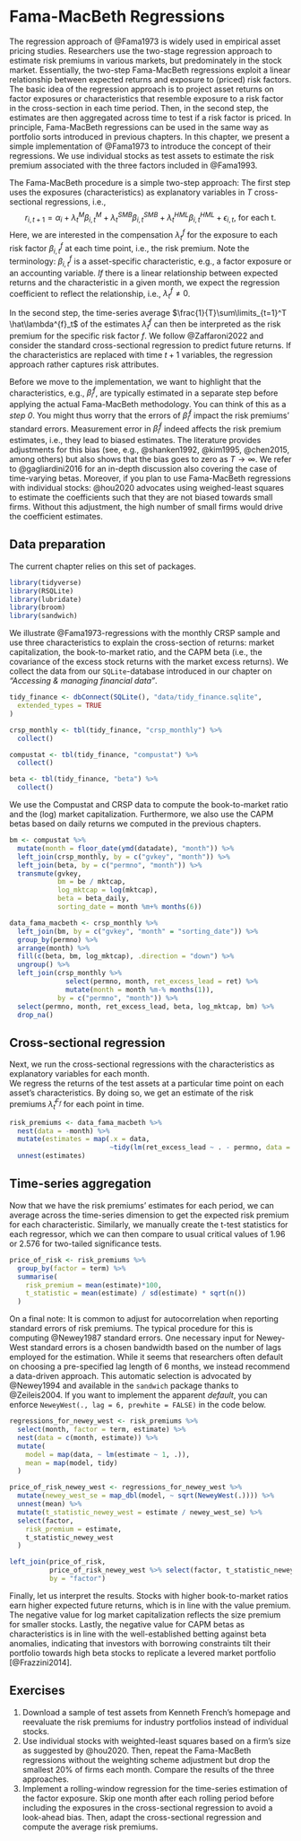 # Fama-MacBeth Regressions

The regression approach of @Fama1973 is widely used in empirical asset pricing studies. 
Researchers use the two-stage regression approach to estimate risk premiums in various markets, but predominately in the stock market. 
Essentially, the two-step Fama-MacBeth regressions exploit a linear relationship between expected returns and exposure to (priced) risk factors. 
The basic idea of the regression approach is to project asset returns on factor exposures or characteristics that resemble exposure to a risk factor in the cross-section in each time period. 
Then, in the second step, the estimates are then aggregated across time to test if a risk factor is priced. 
In principle, Fama-MacBeth regressions can be used in the same way as portfolio sorts introduced in previous chapters.
In this chapter, we present a simple implementation of @Fama1973 to introduce the concept of their regressions. We use individual stocks as test assets to estimate the risk premium associated with the three factors included in @Fama1993.

The Fama-MacBeth procedure is a simple two-step approach: 
The first step uses the exposures (characteristics) as explanatory variables in $T$ cross-sectional regressions, i.e.,
$$r_{i,t+1} = \alpha_i + \lambda^{M}_t \beta^M_{i,t}  + \lambda^{SMB}_t \beta^{SMB}_{i,t} + \lambda^{HML}_t \beta^{HML}_{i,t} + \epsilon_{i,t}\text{, for each t}.$$ 
Here, we are interested in the compensation $\lambda^{f}_t$ for the exposure to each risk factor $\beta^{f}_{i,t}$ at each time point, i.e., the risk premium. Note the terminology: $\beta^{f}_{i,t}$ is a asset-specific characteristic, e.g., a factor exposure or an accounting variable. *If* there is a linear relationship between expected returns and the characteristic in a given month, we expect the regression coefficient to reflect the relationship, i.e., $\lambda_t^{f}\neq0$. 

In the second step, the time-series average $\frac{1}{T}\sum\limits_{t=1}^T \hat\lambda^{f}_t$ of the estimates $\hat\lambda^{f}_t$ can then be interpreted as the risk premium for the specific risk factor $f$. We follow @Zaffaroni2022 and consider the standard cross-sectional regression to predict future returns. If the characteristics are replaced with time $t+1$ variables, the regression approach rather captures risk attributes. 

Before we move to the implementation, we want to highlight that the characteristics, e.g., $\hat\beta^{f}_{i}$, are typically estimated in a separate step before applying the actual Fama-MacBeth methodology. You can think of this as a *step 0*. You might thus worry that the errors of $\hat\beta^{f}_{i}$ impact the risk premiums' standard errors. Measurement error in $\hat\beta^{f}_{i}$ indeed affects the risk premium estimates, i.e., they lead to biased estimates. The literature provides adjustments for this bias (see, e.g., @shanken1992, @kim1995, @chen2015, among others) but also shows that the bias goes to zero as $T \to \infty$. We refer to @gagliardini2016 for an in-depth discussion also covering the case of time-varying betas. Moreover, if you plan to use Fama-MacBeth regressions with individual stocks: @hou2020 advocates using weighed-least squares to estimate the coefficients such that they are not biased towards small firms. Without this adjustment, the high number of small firms would drive the coefficient estimates.

## Data preparation

The current chapter relies on this set of packages. 
```r
library(tidyverse)
library(RSQLite)
library(lubridate)
library(broom)
library(sandwich)
```

We illustrate @Fama1973-regressions with the monthly CRSP sample and use three characteristics to explain the cross-section of returns: market capitalization, the book-to-market ratio, and the CAPM beta (i.e., the covariance of the excess stock returns with the market excess returns). We collect the data from our `SQLite`-database introduced in our chapter on *"Accessing & managing financial data"*.

```r
tidy_finance <- dbConnect(SQLite(), "data/tidy_finance.sqlite",
  extended_types = TRUE
)

crsp_monthly <- tbl(tidy_finance, "crsp_monthly") %>%
  collect()

compustat <- tbl(tidy_finance, "compustat") %>%
  collect()

beta <- tbl(tidy_finance, "beta") %>%
  collect()
```

We use the Compustat and CRSP data to compute the book-to-market ratio and the (log) market capitalization. 
Furthermore, we also use the CAPM betas based on daily returns we computed in the previous chapters.

```r
bm <- compustat %>%
  mutate(month = floor_date(ymd(datadate), "month")) %>%
  left_join(crsp_monthly, by = c("gvkey", "month")) %>%
  left_join(beta, by = c("permno", "month")) %>%
  transmute(gvkey,
            bm = be / mktcap,
            log_mktcap = log(mktcap),
            beta = beta_daily,
            sorting_date = month %m+% months(6))

data_fama_macbeth <- crsp_monthly %>%
  left_join(bm, by = c("gvkey", "month" = "sorting_date")) %>%
  group_by(permno) %>%
  arrange(month) %>%
  fill(c(beta, bm, log_mktcap), .direction = "down") %>%
  ungroup() %>%
  left_join(crsp_monthly %>%
              select(permno, month, ret_excess_lead = ret) %>%
              mutate(month = month %m-% months(1)),
            by = c("permno", "month")) %>%
  select(permno, month, ret_excess_lead, beta, log_mktcap, bm) %>%
  drop_na()
```

## Cross-sectional regression

Next, we run the cross-sectional regressions with the characteristics as explanatory variables for each month.  
We regress the returns of the test assets at a particular time point on each asset's characteristics. 
By doing so, we get an estimate of the risk premiums $\hat\lambda^{F_f}_t$ for each point in time. 

```r
risk_premiums <- data_fama_macbeth %>%
  nest(data = -month) %>% 
  mutate(estimates = map(.x = data, 
                         ~tidy(lm(ret_excess_lead ~ . - permno, data = .x)))) %>% 
  unnest(estimates)
```

## Time-series aggregation

Now that we have the risk premiums' estimates for each period, we can average across the time-series dimension to get the expected risk premium for each characteristic. Similarly, we manually create the t-test statistics for each regressor, which we can then compare to usual critical values of 1.96 or 2.576 for two-tailed significance tests. 

```r
price_of_risk <- risk_premiums %>%
  group_by(factor = term) %>%
  summarise(
    risk_premium = mean(estimate)*100,
    t_statistic = mean(estimate) / sd(estimate) * sqrt(n())
  )
```

On a final note: It is common to adjust for autocorrelation when reporting standard errors of risk premiums. The typical procedure for this is computing @Newey1987 standard errors. One necessary input for Newey-West standard errors is a chosen bandwidth based on the number of lags employed for the estimation. While it seems that researchers often default on choosing a pre-specified lag length of 6 months, we instead recommend a data-driven approach. This automatic selection is advocated by @Newey1994 and available in the `sandwich` package thanks to @Zeileis2004. If you want to implement the apparent *default*, you can enforce `NeweyWest(., lag = 6, prewhite = FALSE)` in the code below. 

```r
regressions_for_newey_west <- risk_premiums %>%
  select(month, factor = term, estimate) %>%
  nest(data = c(month, estimate)) %>%
  mutate(
    model = map(data, ~ lm(estimate ~ 1, .)),
    mean = map(model, tidy)
  )

price_of_risk_newey_west <- regressions_for_newey_west %>%
  mutate(newey_west_se = map_dbl(model, ~ sqrt(NeweyWest(.)))) %>%
  unnest(mean) %>%
  mutate(t_statistic_newey_west = estimate / newey_west_se) %>%
  select(factor,
    risk_premium = estimate,
    t_statistic_newey_west
  )

left_join(price_of_risk,
          price_of_risk_newey_west %>% select(factor, t_statistic_newey_west),
          by = "factor")
```

Finally, let us interpret the results. Stocks with higher book-to-market ratios earn higher expected future returns, which is in line with the value premium. The negative value for log market capitalization reflects the size premium for smaller stocks. Lastly, the negative value for CAPM betas as characteristics is in line with the well-established betting against beta anomalies, indicating that investors with borrowing constraints tilt their portfolio towards high beta stocks to replicate a levered market portfolio [@Frazzini2014].

## Exercises

1. Download a sample of test assets from Kenneth French's homepage and reevaluate the risk premiums for industry portfolios instead of individual stocks.
1. Use individual stocks with weighted-least squares based on a firm's size as suggested by @hou2020. Then, repeat the Fama-MacBeth regressions without the weighting scheme adjustment but drop the smallest 20% of firms each month. Compare the results of the three approaches. 
1. Implement a rolling-window regression for the time-series estimation of the factor exposure. Skip one month after each rolling period before including the exposures in the cross-sectional regression to avoid a look-ahead bias. Then, adapt the cross-sectional regression and compute the average risk premiums.